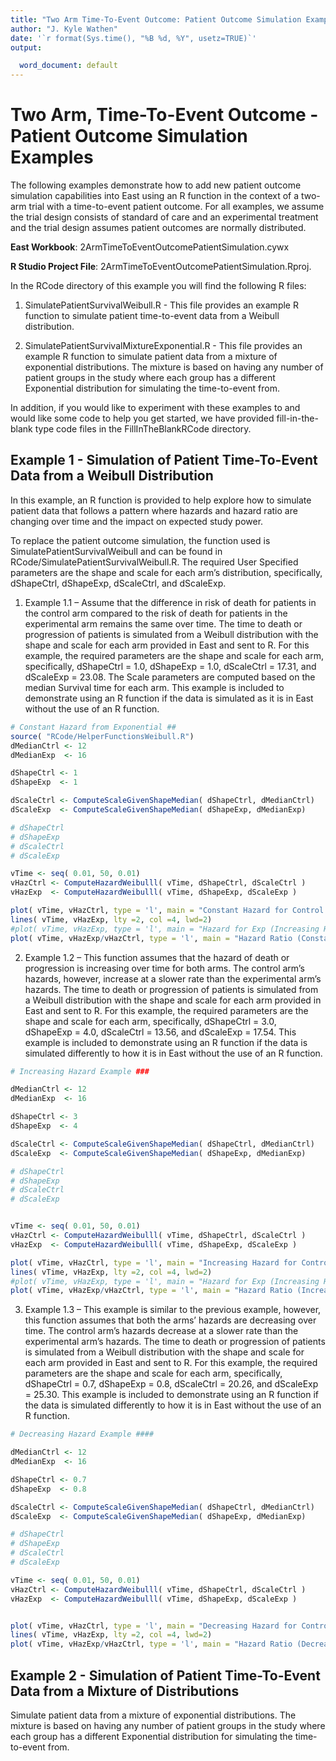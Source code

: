 ```yaml
---
title: "Two Arm Time-To-Event Outcome: Patient Outcome Simulation Examples"
author: "J. Kyle Wathen"
date: '`r format(Sys.time(), "%B %d, %Y", usetz=TRUE)`'
output:

  word_document: default
---
```


# Two Arm, Time-To-Event Outcome - Patient Outcome Simulation Examples

The following examples demonstrate how to add new patient outcome simulation capabilities into East using an R function in the context of a two-arm trial with a time-to-event patient outcome. For all examples, we assume the trial design consists of standard of care and an experimental treatment and the trial design assumes patient outcomes are normally distributed.

**East Workbook**: 2ArmTimeToEventOutcomePatientSimulation.cywx

**R Studio Project File**: 2ArmTimeToEventOutcomePatientSimulation.Rproj.

In the RCode directory of this example you will find the following R files:

1.  SimulatePatientSurvivalWeibull.R - This file provides an example R function to simulate patient time-to-event data from a Weibull distribution.  

2. SimulatePatientSurvivalMixtureExponential.R - This file provides an example R function to simulate patient data from a mixture of exponential distributions.  The mixture is based on having any number of patient groups in the study where each group has a different Exponential distribution for simulating the time-to-event from. 

In addition, if you would like to experiment with these examples to and would like some code to help you get started, we have provided fill-in-the-blank type code files in the FillInTheBlankRCode directory.  

## Example 1 - Simulation of Patient Time-To-Event Data from a Weibull Distribution




In this example, an R function is provided to help explore how to simulate patient data that follows a pattern where hazards and hazard ratio are changing over time and the impact on expected study power. 

To replace the patient outcome simulation, the function used is SimulatePatientSurvivalWeibull and can be found in RCode/SimulatePatientSurvivalWeibull.R. The required User Specified parameters are the shape and scale for each arm’s distribution, specifically, dShapeCtrl, dShapeExp, dScaleCtrl, and dScaleExp. 

1.	Example 1.1 – Assume that the difference in risk of death for patients in the control arm compared to the risk of death for patients in the experimental arm remains the same over time. The time to death or progression of patients is simulated from a Weibull distribution with the shape and scale for each arm provided in East and sent to R. For this example, the required parameters are the shape and scale for each arm, specifically, dShapeCtrl = 1.0, dShapeExp = 1.0, dScaleCtrl = 17.31, and dScaleExp = 23.08. The Scale parameters are computed based on the median Survival time for each arm. This example is included to demonstrate using an R function if the data is simulated as it is in East without the use of an R function. 

```r
# Constant Hazard from Exponential ##
source( "RCode/HelperFunctionsWeibull.R")
dMedianCtrl <- 12
dMedianExp  <- 16

dShapeCtrl <- 1
dShapeExp  <- 1

dScaleCtrl <- ComputeScaleGivenShapeMedian( dShapeCtrl, dMedianCtrl)
dScaleExp  <- ComputeScaleGivenShapeMedian( dShapeExp, dMedianExp)

# dShapeCtrl 
# dShapeExp 
# dScaleCtrl 
# dScaleExp  

vTime <- seq( 0.01, 50, 0.01)
vHazCtrl <- ComputeHazardWeibulll( vTime, dShapeCtrl, dScaleCtrl )
vHazExp  <- ComputeHazardWeibulll( vTime, dShapeExp, dScaleExp )

plot( vTime, vHazCtrl, type = 'l', main = "Constant Hazard for Control (Ctrl = Black, Exp = Blue)", ylim = c( 0, 0.1))
lines( vTime, vHazExp, lty =2, col =4, lwd=2)
#plot( vTime, vHazExp, type = 'l', main = "Hazard for Exp (Increasing Hazard)")
plot( vTime, vHazExp/vHazCtrl, type = 'l', main = "Hazard Ratio (Constant Hazards)")

```

2.	Example 1.2 – This function assumes that the hazard of death or progression is increasing over time for both arms. The control arm’s hazards, however, increase at a slower rate than the experimental arm’s hazards. The time to death or progression of patients is simulated from a Weibull distribution with the shape and scale for each arm provided in East and sent to R. For this example, the required parameters are the shape and scale for each arm, specifically, dShapeCtrl = 3.0, dShapeExp = 4.0, dScaleCtrl = 13.56, and dScaleExp = 17.54. This example is included to demonstrate using an R function if the data is simulated differently to how it is in East without the use of an R function. 

```r
# Increasing Hazard Example ###

dMedianCtrl <- 12
dMedianExp  <- 16

dShapeCtrl <- 3
dShapeExp  <- 4

dScaleCtrl <- ComputeScaleGivenShapeMedian( dShapeCtrl, dMedianCtrl)
dScaleExp  <- ComputeScaleGivenShapeMedian( dShapeExp, dMedianExp)

# dShapeCtrl 
# dShapeExp 
# dScaleCtrl 
# dScaleExp  


vTime <- seq( 0.01, 50, 0.01)
vHazCtrl <- ComputeHazardWeibulll( vTime, dShapeCtrl, dScaleCtrl )
vHazExp  <- ComputeHazardWeibulll( vTime, dShapeExp, dScaleExp )

plot( vTime, vHazCtrl, type = 'l', main = "Increasing Hazard for Control (Ctrl = Black, Exp = Blue)", ylim = c( 0, 5))
lines( vTime, vHazExp, lty =2, col =4, lwd=2)
#plot( vTime, vHazExp, type = 'l', main = "Hazard for Exp (Increasing Hazard)")
plot( vTime, vHazExp/vHazCtrl, type = 'l', main = "Hazard Ratio (Increasing Hazards)")

```


3.	Example 1.3 – This example is similar to the previous example, however, this function assumes that both the arms’ hazards are decreasing over time. The control arm’s hazards decrease at a slower rate than the experimental arm’s hazards. The time to death or progression of patients is simulated from a Weibull distribution with the shape and scale for each arm provided in East and sent to R. For this example, the required parameters are the shape and scale for each arm, specifically, dShapeCtrl = 0.7, dShapeExp = 0.8, dScaleCtrl = 20.26, and dScaleExp = 25.30. This example is included to demonstrate using an R function if the data is simulated differently to how it is in East without the use of an R function.

```r
# Decreasing Hazard Example ####

dMedianCtrl <- 12
dMedianExp  <- 16

dShapeCtrl <- 0.7
dShapeExp  <- 0.8

dScaleCtrl <- ComputeScaleGivenShapeMedian( dShapeCtrl, dMedianCtrl)
dScaleExp  <- ComputeScaleGivenShapeMedian( dShapeExp, dMedianExp)

# dShapeCtrl 
# dShapeExp 
# dScaleCtrl 
# dScaleExp  

vTime <- seq( 0.01, 50, 0.01)
vHazCtrl <- ComputeHazardWeibulll( vTime, dShapeCtrl, dScaleCtrl )
vHazExp  <- ComputeHazardWeibulll( vTime, dShapeExp, dScaleExp )


plot( vTime, vHazCtrl, type = 'l', main = "Decreasing Hazard for Control (Ctrl = Black, Exp = Blue)", ylim = c( 0, 1))
lines( vTime, vHazExp, lty =2, col =4, lwd=2)
plot( vTime, vHazExp/vHazCtrl, type = 'l', main = "Hazard Ratio (Decreasing Hazards)")

```

## Example 2 - Simulation of Patient Time-To-Event Data from a Mixture of Distributions
Simulate patient data from a mixture of exponential distributions.  The mixture is based on having any number of patient groups in the study where each group has a different Exponential distribution for simulating the time-to-event from. 



